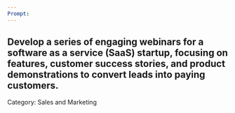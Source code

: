 ```yaml
---
Prompt:
---
```

Develop a series of engaging webinars for a software as a service (SaaS) startup, focusing on features, customer success stories, and product demonstrations to convert leads into paying customers.
---
Category: Sales and Marketing
